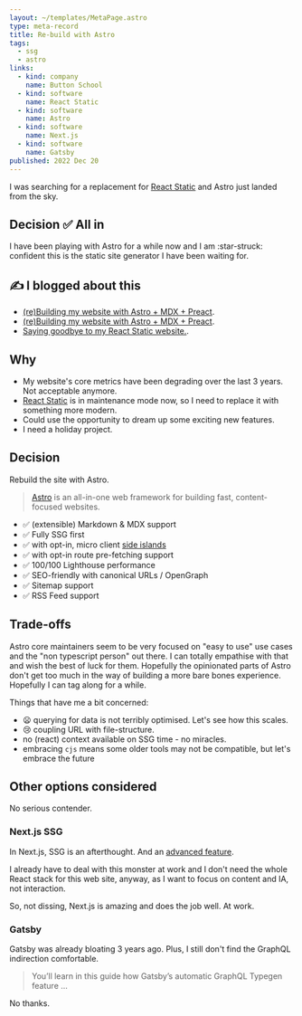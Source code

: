 ```yaml
---
layout: ~/templates/MetaPage.astro
type: meta-record
title: Re-build with Astro
tags:
  - ssg
  - astro
links:
  - kind: company
    name: Button School
  - kind: software
    name: React Static
  - kind: software
    name: Astro
  - kind: software
    name: Next.js
  - kind: software
    name: Gatsby
published: 2022 Dec 20
---
```


<Abstract>

I was searching for a replacement for [React Static](/meta/records/rejected/react-static) and Astro just landed from the sky.

</Abstract>

## Decision :white_check_mark: All in

I have been playing with Astro for a while now and I am :star-struck: confident this is the static site generator I have been waiting for.

<Note type="blog">

## :writing_hand: I blogged about this

- [(re)Building my website with Astro + MDX + Preact](/posts/2023-01/building-my-website-with-astro-mdx-preact).
- [(re)Building my website with Astro + MDX + Preact](/posts/2023-01/building-my-website-with-astro-mdx-preact).
- [Saying goodbye to my React Static website.](/posts/2023-01/saying-goodbye-to-my-react-static-website).

</Note>

## Why

- My website's core metrics have been degrading over the last 3 years. Not acceptable anymore.
- [React Static](/meta/records/rejected/react-static) is in maintenance mode now, so I need to replace it with something more modern.
- Could use the opportunity to dream up some exciting new features.
- I need a holiday project.

## Decision

Rebuild the site with Astro.

> [Astro](https://astro.build) is an all-in-one web framework for building fast, content-focused websites.

- :white_check_mark: (extensible) Markdown & MDX support
- :white_check_mark: Fully SSG first
- :white_check_mark: with opt-in, micro client [side islands](https://docs.astro.build/en/concepts/islands/)
- :white_check_mark: with opt-in route pre-fetching support
- :white_check_mark: 100/100 Lighthouse performance
- :white_check_mark: SEO-friendly with canonical URLs / OpenGraph
- :white_check_mark: Sitemap support
- :white_check_mark: RSS Feed support

## Trade-offs

Astro core maintainers seem to be very focused on "easy to use" use cases and the "non typescript person" out there. I can totally empathise with that and wish the best of luck for them. Hopefully the opinionated parts of Astro don't get too much in the way of building a more bare bones experience. Hopefully I can tag along for a while.

Things that have me a bit concerned:

- :frowning: querying for data is not terribly optimised. Let's see how this scales.
- :cry: coupling URL with file-structure.
- no (react) context available on SSG time - no miracles.
- embracing `cjs` means some older tools may not be compatible, but let's embrace the future

## Other options considered

No serious contender.

### Next.js SSG

In Next.js, SSG is an afterthought. And an [advanced feature](https://nextjs.org/docs/advanced-features/static-html-export).

I already have to deal with this monster at work and I don't need the whole React stack for this web site, anyway, as I want to focus on content and IA, not interaction.

So, not dissing, Next.js is amazing and does the job well. At work.

### Gatsby

Gatsby was already bloating 3 years ago. Plus, I still don't find the GraphQL indirection comfortable.

> You’ll learn in this guide how Gatsby’s automatic GraphQL Typegen feature ...

No thanks.
